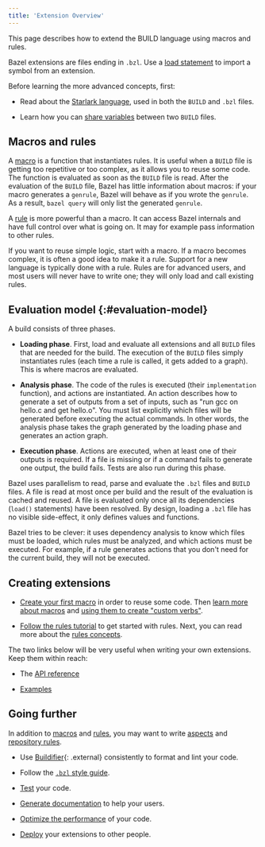 ```yaml
---
title: 'Extension Overview'
---
```


<!-- [TOC] -->

This page describes how to extend the BUILD language using macros
and rules.

Bazel extensions are files ending in `.bzl`. Use a
[load statement](/versions/6.3.0/concepts/build-files#load) to import a symbol from an extension.

Before learning the more advanced concepts, first:

* Read about the [Starlark language](/versions/6.3.0/rules/language), used in both the
  `BUILD` and `.bzl` files.

* Learn how you can [share variables](/versions/6.3.0/rules/tutorial-sharing-variables)
  between two `BUILD` files.

## Macros and rules

A [macro](/versions/6.3.0/rules/macros) is a function that instantiates rules. It is useful when a
`BUILD` file is getting too repetitive or too complex, as it allows you to reuse
some code. The function is evaluated as soon as the `BUILD` file is read. After
the evaluation of the `BUILD` file, Bazel has little information about macros:
if your macro generates a `genrule`, Bazel will behave as if you wrote the
`genrule`. As a result, `bazel query` will only list the generated `genrule`.

A [rule](/versions/6.3.0/rules/rules) is more powerful than a macro. It can access Bazel
internals and have full control over what is going on. It may for example pass
information to other rules.

If you want to reuse simple logic, start with a macro. If a macro becomes
complex, it is often a good idea to make it a rule. Support for a new language
is typically done with a rule. Rules are for advanced users, and most
users will never have to write one; they will only load and call existing
rules.

## Evaluation model {:#evaluation-model}

A build consists of three phases.

* **Loading phase**. First, load and evaluate all extensions and all `BUILD`
  files that are needed for the build. The execution of the `BUILD` files simply
  instantiates rules (each time a rule is called, it gets added to a graph).
  This is where macros are evaluated.

* **Analysis phase**. The code of the rules is executed (their `implementation`
  function), and actions are instantiated. An action describes how to generate
  a set of outputs from a set of inputs, such as "run gcc on hello.c and get
  hello.o". You must list explicitly which files will be generated before
  executing the actual commands. In other words, the analysis phase takes
  the graph generated by the loading phase and generates an action graph.

* **Execution phase**. Actions are executed, when at least one of their outputs is
  required. If a file is missing or if a command fails to generate one output,
  the build fails. Tests are also run during this phase.

Bazel uses parallelism to read, parse and evaluate the `.bzl` files and `BUILD`
files. A file is read at most once per build and the result of the evaluation is
cached and reused. A file is evaluated only once all its dependencies (`load()`
statements) have been resolved. By design, loading a `.bzl` file has no visible
side-effect, it only defines values and functions.

Bazel tries to be clever: it uses dependency analysis to know which files must
be loaded, which rules must be analyzed, and which actions must be executed. For
example, if a rule generates actions that you don't need for the current build,
they will not be executed.

## Creating extensions

* [Create your first macro](/versions/6.3.0/rules/tutorial-creating-a-macro) in order to
  reuse some code. Then [learn more about macros](/versions/6.3.0/rules/macros) and
  [using them to create "custom verbs"](/versions/6.3.0/rules/tutorial-custom-verbs).

* [Follow the rules tutorial](/versions/6.3.0/rules/rules-tutorial) to get started with rules.
  Next, you can read more about the [rules concepts](/versions/6.3.0/rules/rules).

The two links below will be very useful when writing your own extensions. Keep
them within reach:

* The [API reference](/versions/6.3.0/rules/lib/starlark-overview)

* [Examples](https://github.com/bazelbuild/examples/tree/master/rules)

## Going further

In addition to [macros](/versions/6.3.0/rules/macros) and [rules](/versions/6.3.0/rules/rules), you may want to write
[aspects](/versions/6.3.0/rules/aspects) and [repository rules](/versions/6.3.0/rules/repository_rules).

* Use [Buildifier](https://github.com/bazelbuild/buildtools){: .external}
  consistently to format and lint your code.

* Follow the [`.bzl` style guide](/versions/6.3.0/rules/bzl-style).

* [Test](/versions/6.3.0/rules/testing) your code.

* [Generate documentation](https://skydoc.bazel.build/) to help your users.

* [Optimize the performance](/versions/6.3.0/rules/performance) of your code.

* [Deploy](/versions/6.3.0/rules/deploying) your extensions to other people.
